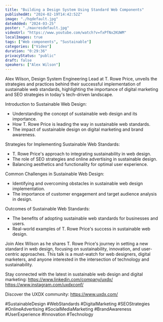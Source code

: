 ```yaml
---
title: "Building a Design System Using Standard Web Components"
publishedAt: "2024-02-19T14:42:52Z"
image: "./hqdefault.jpg"
dateAdded: "2024-03-25"
poster: "./maxresdefault.jpg"
videoUrl: "https://www.youtube.com/watch?v=fxPfNx2KUWM"
localImages: true
tags: ["Web components", "Sustainable"]
categories: ["Video"]
duration: "0:29:36"
privacyStatus: "public"
draft: false
speakers: ["Alex Wilson"]
---
```

Alex Wilson, Design System Engineering Lead at T. Rowe Price, unveils the strategies and practices behind their successful implementation of sustainable web standards, highlighting the importance of digital marketing and SEO strategies in today's tech-driven landscape.

Introduction to Sustainable Web Design:
* Understanding the concept of sustainable web design and its importance.
* How T. Rowe Price is leading the way in sustainable web standards.
* The impact of sustainable design on digital marketing and brand awareness.

Strategies for Implementing Sustainable Web Standards:
* T. Rowe Price's approach to integrating sustainability in web design.
* The role of SEO strategies and online advertising in sustainable design.
* Balancing aesthetics and functionality for optimal user experience.

Common Challenges in Sustainable Web Design:
* Identifying and overcoming obstacles in sustainable web design implementation.
* The importance of customer engagement and target audience analysis in design.

Outcomes of Sustainable Web Standards:
* The benefits of adopting sustainable web standards for businesses and users.
* Real-world examples of T. Rowe Price's success in sustainable web design.

Join Alex Wilson as he shares T. Rowe Price's journey in setting a new standard in web design, focusing on sustainability, innovation, and user-centric approaches. This talk is a must-watch for web designers, digital marketers, and anyone interested in the intersection of technology and sustainability.

Stay connected with the latest in sustainable web design and digital marketing:
https://www.linkedin.com/company/uxdx/
https://www.instagram.com/uxdxconf/

Discover the UXDX community:
https://www.uxdx.com/

#SustainableDesign #WebStandards #DigitalMarketing #SEOStrategies #OnlineAdvertising #SocialMediaMarketing #BrandAwareness #UserExperience #Innovation #Technology
